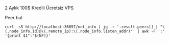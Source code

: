 
  2 Aylık 100$ Kredili Ücretsiz VPS 


Peer bul
```
curl -sS http://localhost:36657/net_info | jq -r '.result.peers[] | "\(.node_info.id)@\(.remote_ip):\(.node_info.listen_addr)"' | awk -F ':' '{print $1":"$(NF)}'
```
